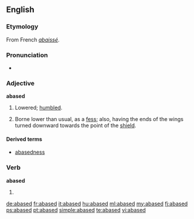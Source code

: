 ==English==

===Etymology===
From French ''[[abaissé]]''.

===Pronunciation===
* {{a|RP}} {{IPA|/əˈbeɪst/}}

===Adjective===
'''abased'''

# Lowered; [[humble]]d.
# {{heraldry}} Borne lower than usual, as a [[fess]]; also, having the ends of the wings turned downward towards the point of the [[shield]].

====Derived terms====
* [[abasedness]]

===Verb===
'''abased'''

# {{past of|abase}}

[[de:abased]]
[[fr:abased]]
[[it:abased]]
[[hu:abased]]
[[ml:abased]]
[[my:abased]]
[[fj:abased]]
[[ps:abased]]
[[pt:abased]]
[[simple:abased]]
[[te:abased]]
[[vi:abased]]